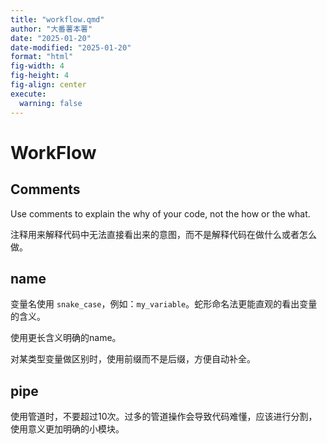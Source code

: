 ```yaml
---
title: "workflow.qmd"
author: "大番薯本薯"
date: "2025-01-20"
date-modified: "2025-01-20"
format: "html"
fig-width: 4
fig-height: 4
fig-align: center
execute:
  warning: false
---
```


# WorkFlow

## Comments

Use comments to explain the why of your code, not the how or the what.

注释用来解释代码中无法直接看出来的意图，而不是解释代码在做什么或者怎么做。

## name

变量名使用 `snake_case`，例如：`my_variable`。蛇形命名法更能直观的看出变量的含义。

使用更长含义明确的name。

对某类型变量做区别时，使用前缀而不是后缀，方便自动补全。

## pipe

使用管道时，不要超过10次。过多的管道操作会导致代码难懂，应该进行分割，使用意义更加明确的小模块。



